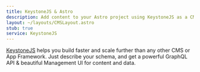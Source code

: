 ```yaml
---
title: KeystoneJS & Astro
description: Add content to your Astro project using KeystoneJS as a CMS
layout: ~/layouts/CMSLayout.astro
stub: true
service: KeystoneJS
---
```


[KeystoneJS](https://keystonejs.com/) helps you build faster and scale further than any other CMS or App Framework. Just describe your schema, and get a powerful GraphQL API & beautiful Management UI for content and data.
